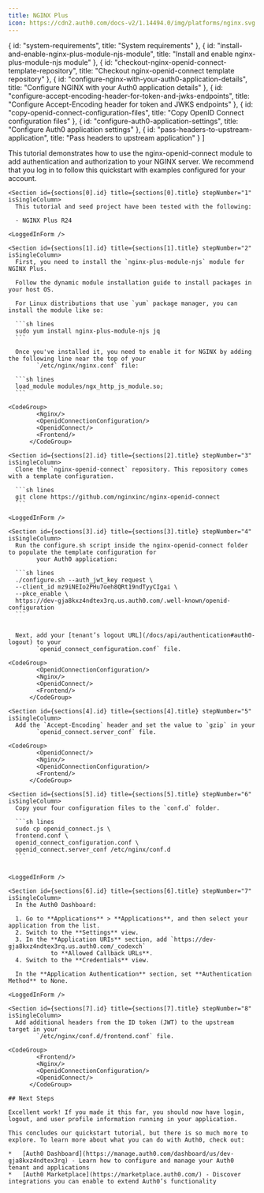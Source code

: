 ```yaml
---
title: NGINX Plus
icon: https://cdn2.auth0.com/docs-v2/1.14494.0/img/platforms/nginx.svg
---
```


  { id: "system-requirements", title: "System requirements" },
  { id: "install-and-enable-nginx-plus-module-njs-module", title: "Install and enable nginx-plus-module-njs module" },
  { id: "checkout-nginx-openid-connect-template-repository", title: "Checkout nginx-openid-connect template repository" },
  { id: "configure-nginx-with-your-auth0-application-details", title: "Configure NGINX with your Auth0 application details" },
  { id: "configure-accept-encoding-header-for-token-and-jwks-endpoints", title: "Configure Accept-Encoding header for token and JWKS endpoints" },
  { id: "copy-openid-connect-configuration-files", title: "Copy OpenID Connect configuration files" },
  { id: "configure-auth0-application-settings", title: "Configure Auth0 application settings" },
  { id: "pass-headers-to-upstream-application", title: "Pass headers to upstream application" }
]

<Recipe isSingleColumn>
  <Content>
    This tutorial demonstrates how to use the nginx-openid-connect module to add authentication and authorization to
        your NGINX server. We recommend that you log in to follow this quickstart with examples configured for your account.

    <Section id={sections[0].id} title={sections[0].title} stepNumber="1" isSingleColumn>
      This tutorial and seed project have been tested with the following:

      - NGINX Plus R24
    
    <LoggedInForm />
</Section>

    <Section id={sections[1].id} title={sections[1].title} stepNumber="2" isSingleColumn>
      First, you need to install the `nginx-plus-module-njs` module for NGINX Plus.

      Follow the dynamic module installation guide to install packages in your host OS.

      For Linux distributions that use `yum` package manager, you can install the module like so:

      ```sh lines
      sudo yum install nginx-plus-module-njs jq
      ```

      Once you've installed it, you need to enable it for NGINX by adding the following line near the top of your
            `/etc/nginx/nginx.conf` file:

      ```sh lines
      load_module modules/ngx_http_js_module.so;
      ```
    
    <CodeGroup>
            <Nginx/>
            <OpenidConnectionConfiguration/>
            <OpenidConnect/>
            <Frontend/>
          </CodeGroup>
</Section>

    <Section id={sections[2].id} title={sections[2].title} stepNumber="3" isSingleColumn>
      Clone the `nginx-openid-connect` repository. This repository comes with a template configuration.

      ```sh lines
      git clone https://github.com/nginxinc/nginx-openid-connect
      ```
    
    <LoggedInForm />
</Section>

    <Section id={sections[3].id} title={sections[3].title} stepNumber="4" isSingleColumn>
      Run the configure.sh script inside the nginx-openid-connect folder to populate the template configuration for
            your Auth0 application:

      ```sh lines
      ./configure.sh --auth_jwt_key request \
      --client_id mz9iNEIo2PHu7oeh8QRt19ndTyyCIgai \
      --pkce_enable \
      https://dev-gja8kxz4ndtex3rq.us.auth0.com/.well-known/openid-configuration
      ```


      Next, add your [tenant’s logout URL](/docs/api/authentication#auth0-logout) to your
            `openid_connect_configuration.conf` file.
    
    <CodeGroup>
            <OpenidConnectionConfiguration/>
            <Nginx/>
            <OpenidConnect/>
            <Frontend/>
          </CodeGroup>
</Section>

    <Section id={sections[4].id} title={sections[4].title} stepNumber="5" isSingleColumn>
      Add the `Accept-Encoding` header and set the value to `gzip` in your
            `openid_connect.server_conf` file.
    
    <CodeGroup>
            <OpenidConnect/>
            <Nginx/>
            <OpenidConnectionConfiguration/>
            <Frontend/>
          </CodeGroup>
</Section>

    <Section id={sections[5].id} title={sections[5].title} stepNumber="6" isSingleColumn>
      Copy your four configuration files to the `conf.d` folder.

      ```sh lines
      sudo cp openid_connect.js \ 
      frontend.conf \
      openid_connect_configuration.conf \
      openid_connect.server_conf /etc/nginx/conf.d
      ```

    
    <LoggedInForm />
</Section>

    <Section id={sections[6].id} title={sections[6].title} stepNumber="7" isSingleColumn>
      In the Auth0 Dashboard:

      1. Go to **Applications** > **Applications**, and then select your application from the list.
      2. Switch to the **Settings** view.
      3. In the **Application URIs** section, add `https://dev-gja8kxz4ndtex3rq.us.auth0.com/_codexch`
                to **Allowed Callback URLs**.
      4. Switch to the **Credentials** view.

      In the **Application Authentication** section, set **Authentication Method** to None.
    
    <LoggedInForm />
</Section>

    <Section id={sections[7].id} title={sections[7].title} stepNumber="8" isSingleColumn>
      Add additional headers from the ID token (JWT) to the upstream target in your
            `/etc/nginx/conf.d/frontend.conf` file.
    
    <CodeGroup>
            <Frontend/>
            <Nginx/>
            <OpenidConnectionConfiguration/>
            <OpenidConnect/>
          </CodeGroup>
</Section>

    ## Next Steps

    Excellent work! If you made it this far, you should now have login, logout, and user profile information running in your application.

    This concludes our quickstart tutorial, but there is so much more to explore. To learn more about what you can do with Auth0, check out:

    *   [Auth0 Dashboard](https://manage.auth0.com/dashboard/us/dev-gja8kxz4ndtex3rq) - Learn how to configure and manage your Auth0 tenant and applications
    *   [Auth0 Marketplace](https://marketplace.auth0.com/) - Discover integrations you can enable to extend Auth0’s functionality
  </Content>

  
</Recipe>
